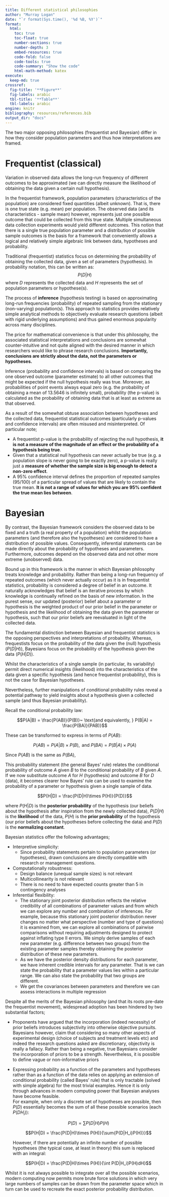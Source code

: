 ```yaml
---
title: Different statistical philosophies
author: "Murray Logan"
date: "`r format(Sys.time(), '%d %B, %Y')`"
format: 
  html:
    toc: true
    toc-float: true
    number-sections: true
    number-depth: 3
    embed-resources: true
    code-fold: false
    code-tools: true
    code-summary: "Show the code"
    html-math-method: katex
execute:
  keep-md: true
crossref:
  fig-title: '**Figure**'
  fig-labels: arabic
  tbl-title: '**Table**'
  tbl-labels: arabic
engine: knitr
bibliography: resources/references.bib
output_dir: "docs"
---
```


The two major opposing philosophies (frequentist and Bayesian) differ
in how they consider population parameters and thus how
interpretations are framed.

# Frequentist (classical)

Variation in observed data allows the long-run frequency of different
outcomes to be approximated (we can directly measure the likelihood of
obtaining the data given a certain null hypothesis).

In the frequentist framework, population parameters (characteristics
of the population) are considered fixed quantities (albeit unknown).
That is, there is one true state (e.g. mean) per population. The
observed data (and its characteristics - sample mean) however,
represents just one possible outcome that could be collected from this
true state. Multiple simultaneous data collection experiments would
yield different outcomes. This notion that there is a single true
population parameter and a distribution of possible sample outcomes is
the basis for a framework that conveniently allows a logical and
relatively simple algebraic link between data, hypotheses and
probability.

Traditional (frequentist) statistics focus on determining the
probability of obtaining the collected data, given a set of parameters
(hypothesis). In probability notation, this can be written as:
$$P(D|H)$$ where $D$ represents the collected data and $H$ represents
the set of population parameters or hypothese(s).

The process of **inference** (hypothesis testing) is based on
approximating long-run frequencies (probability) of repeated sampling
from the stationary (non-varying) population(s). This approach to
statistics provides relatively simple analytical methods to
objectively evaluate research questions (albeit with rigid underlying
assumptions) and thus gained enormous popularity across many
disciplines.

The price for mathematical convenience is that under this philosophy,
the associated statistical interpretations and conclusions are
somewhat counter-intuitive and not quite aligned with the desired
manner in which researchers would like to phrase research conclusions.
**Importantly, conclusions are strictly about the data, not the
parameters or hypotheses.** 

Inference (probability and confidence intervals) is based on comparing
the one observed outcome (parameter estimate) to all other outcomes
that might be expected if the null hypothesis really was true.
Moreover, as probabilities of point events always equal zero (e.g. the
probability of obtaining a mean of 13.5646 is infinitely small),
probability (the p-value) is calculated as the probability of
obtaining data that is at least as extreme as that observed.
 
As a result of the somewhat obtuse association between hypotheses and
the collected data, frequentist statistical outcomes (particularly
p-values and confidence intervals) are often misused and
misinterpreted. Of particular note;

- A frequentist p-value is the probability of rejecting the null
  hypothesis, **it is not a measure of the magnitude of an effect or
  the probability of a hypothesis being true**.
- Given that a statistical null hypothesis can never actually be true
  (e.g. a population slope is never going to be exactly zero), a
  p-value is really just a **measure of whether the sample size is big
  enough to detect a non-zero effect**.
- A 95% confidence interval defines the proportion of repeated samples
  (95/100) of a particular spread of values that are likely to contain
  the true mean. **It is not a range of values for which you are 95%
  confident the true mean lies between**.


# Bayesian

By contrast, the Bayesian framework considers the observed data to be
fixed and a truth (a real property of a population) whilst the
population parameters (and therefore also the hypotheses) are
considered to have a distribution of possible values. Consequently,
inferential statements can be made directly about the probability of
hypotheses and parameters. Furthermore, outcomes depend on the
observed data and not other more extreme (unobserved) data.

Bound up in this framework is the manner in which Bayesian philosophy
treats knowledge and probability. Rather than being a long-run
frequency of repeated outcomes (which never actually occur) as it is
in frequentist statistics, probability is considered a degree of
belief in an outcome. It naturally acknowledges that belief is an
iterative process by which knowledge is continually refined on the
basis of new information. In the purest sense, our updated (posterior)
belief about a parameter or hypothesis is the weighted product of our
prior belief in the parameter or hypothesis and the likelihood of
obtaining the data given the parameter or hypothesis, such that our
prior beliefs are reevaluated in light of the collected data.

The fundamental distinction between Bayesian and frequentist
statistics is the opposing perspectives and interpretations of
probability. Whereas, frequestists focus on the probability of the
data given the (null) hypothesis ($P(D|H)$), Bayesians focus on the
probability of the hypothesis given the data ($P(H|D)$).

Whilst the characteristics of a single sample (in particular, its
variability) permit direct numerical insights (likelihood) into the
characteristics of the data given a specific hypothesis (and hence
frequentist probability), this is not the case for Bayesian
hypotheses.

Nevertheless, further manipulations of conditional probability rules
reveal a potential pathway to yield insights about a hypothesis given
a collected sample (and thus Bayesian probability).

Recall the conditional probability law: 

$$P(A|B) = \frac{P(AB)}{P(B)}~ \text{and equivalently, } P(B|A) = \frac{P(BA)}{PAB)}$$ 

These can be transformed to express in terms of $P(AB)$:

$$P(AB) = P(A|B)\times P(B), \text{ and } P(BA) = P(B|A)\times P(A)$$

Since $P(AB)$ is the same as $P(BA)$,

\begin{align*} P(A|B)\times P(B) &= P(B|A)\times
P(A)\\ P(A|B) &= \frac{P(B|A)\times P(A)}{P(B)} \end{align*}

This probability statement (the general Bayes' rule) relates the
conditional probability of outcome $A$ given $B$ to the conditional
probability of $B$ given $A$. If we now substitute outcome $A$ for $H$
(hypothesis) and outcome $B$ for $D$ (data), it becomes clearer how
Bayes' rule can be used to examine the probability of a parameter or
hypothesis given a single sample of data. 

$$P(H|D) =
\frac{P(D|H)\times P(H)}{P(D)}$$

where $P(H|D)$ is the <b>posterior
probability</b> of the hypothesis (our beliefs about the hypothesis
after inspiration from the newly collected data), $P(D|H)$ is the
<b>likelihood</b> of the data, $P(H)$ is the <b>prior probability</b>
of the hypothesis (our prior beliefs about the hypotheses before
collecting the data) and $P(D)$ is the <b>normalizing constant</b>.

Bayesian statistics offer the following advantages;

- Interpretive simplicity:
  - Since probability statements pertain to population parameters (or
    hypotheses), drawn conclusions are directly compatible with
    research or management questions.
- Computationally robustness:
  - Design balance (unequal sample sizes) is not relevant
  - Multicollinearity is not relevant
  - There is no need to have expected counts greater than 5 in
    contingency analyses
- Inferential flexibility:
  - The stationary joint posterior distribution reflects the relative
    credibility of all combinations of parameter values and from which
    we can explore any number and combination of inferences. For
    example, because this stationary joint posterior distribution
    never changes no matter what perspective (number and type of
    questions) it is examined from, we can explore all combinations of
    pairwise comparisons without requiring adjustments designed to
    protect against inflating type II errors. We simply derive samples
    of each new parameter (e.g. difference between two groups) from
    the existing parameter samples thereby obtaining the posterior
    distribution of these new parameters.
  - As we have the posterior density distributions for each parameter,
    we have inherent credible intervals for any parameter. That is we
    can state the probability that a parameter values lies within a
    particular range. We can also state the probability that two
    groups are different.
  - We get the covariances between parameters and therefore we can
    assess interactions in multiple regression

Despite all the merits of the Bayesian philosophy (and that its roots
pre-date the frequentist movement), widespread adoption has been
hindered by two substantial factors;

  - Proponents have argued that the incorporation (indeed necessity)
    of prior beliefs introduces subjectivity into otherwise objective
    pursuits. Bayesians however, claim that considering so many other
    aspects of experimental design (choice of subjects and treatment
    levels etc) and indeed the research questions asked are
    discretionary, objectivity is really a fallacy. Rather than being
    a negative, true Bayesians consider the incorporation of priors to
    be a strength. Nevertheless, it is possible to define vague or
    non-informative priors
  - Expressing probability as a function of the parameters and
    hypotheses rather than as a function of the data relies on
    applying an extension of conditional probability (called Bayes'
    rule) that is only tractable (solved with simple algebra) for the
    most trivial examples. Hence it is only through advances in modern
    computing power that Bayesian analyses have become feasible.<br>
    For example, when only a discrete set of hypotheses are possible,
    then $P(D)$ essentially becomes the sum of all these possible
    scenarios (each $P(DH_i)$):

    $$P(D) = \sum{P(D|H)P(H)}$$

    $$P(H|D) = \frac{P(D|H)\times P(H)}{\sum{P(D|H_i)P(H)}}$$

    However, if there are potentially an infinite number of possible
    hypotheses (the typical case, at least in theory) this sum is
    replaced with an integral:

    $$P(H|D) = \frac{P(D|H)\times P(H)}{\int P(D|H_i)P(H)dH}$$

Whilst it is not always possible to integrate over all the possible
scenarios, modern computing now permits more brute force solutions in
which very large numbers of samples can be drawn from the parameter
space which in turn can be used to recreate the exact posterior
probability distribution.
  


